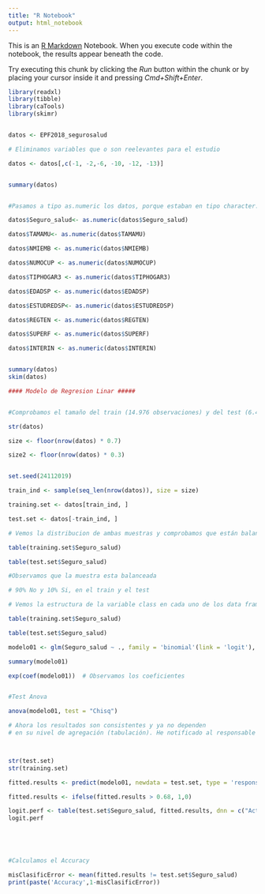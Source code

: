 ```yaml
---
title: "R Notebook"
output: html_notebook
---
```


This is an [R Markdown](http://rmarkdown.rstudio.com) Notebook. When you execute code within the notebook, the results appear beneath the code. 

Try executing this chunk by clicking the *Run* button within the chunk or by placing your cursor inside it and pressing *Cmd+Shift+Enter*. 

```r

library(readxl)
library(tibble)
library(caTools)
library(skimr)


datos <- EPF2018_segurosalud


```


```r



# Eliminamos variables que o son reelevantes para el estudio

datos <- datos[,c(-1, -2,-6, -10, -12, -13)]



```


```r

summary(datos)



```
```r

#Pasamos a tipo as.numeric los datos, porque estaban en tipo character.

datos$Seguro_salud<- as.numeric(datos$Seguro_salud)

datos$TAMAMU<- as.numeric(datos$TAMAMU)

datos$NMIEMB <- as.numeric(datos$NMIEMB)

datos$NUMOCUP <- as.numeric(datos$NUMOCUP)

datos$TIPHOGAR3 <- as.numeric(datos$TIPHOGAR3)

datos$EDADSP <- as.numeric(datos$EDADSP)

datos$ESTUDREDSP<- as.numeric(datos$ESTUDREDSP)

datos$REGTEN <- as.numeric(datos$REGTEN)

datos$SUPERF <- as.numeric(datos$SUPERF)

datos$INTERIN <- as.numeric(datos$INTERIN)


summary(datos)
skim(datos)
```


```r
#### Modelo de Regresion Linar #####


#Comprobamos el tamaño del train (14.976 observaciones) y del test (6.418 observaciones)

str(datos)

size <- floor(nrow(datos) * 0.7)

size2 <- floor(nrow(datos) * 0.3)


```

```r

```



```r

set.seed(24112019)

train_ind <- sample(seq_len(nrow(datos)), size = size)

training.set <- datos[train_ind, ]

test.set <- datos[-train_ind, ]

```

```r

# Vemos la distribucion de ambas muestras y comprobamos que están balanceadas

table(training.set$Seguro_salud)

table(test.set$Seguro_salud)

#Observamos que la muestra esta balanceada

# 90% No y 10% Si, en el train y el test

```



```r
# Vemos la estructura de la variable class en cada uno de los data frame obtenidos

table(training.set$Seguro_salud)

table(test.set$Seguro_salud)

```



```r

modelo01 <- glm(Seguro_salud ~ ., family = 'binomial'(link = 'logit'), data = training.set)

summary(modelo01)

exp(coef(modelo01))  # Observamos los coeficientes



```


```r
#Test Anova

anova(modelo01, test = "Chisq")
```


```r
# Ahora los resultados son consistentes y ya no dependen
# en su nivel de agregación (tabulación). He notificado al responsable del paquete pscl. Quizás tenga algo de interés.



str(test.set)
str(training.set)


```



```r

fitted.results <- predict(modelo01, newdata = test.set, type = 'response')

fitted.results <- ifelse(fitted.results > 0.68, 1,0)


```


```r


logit.perf <- table(test.set$Seguro_salud, fitted.results, dnn = c("Actual", "Predicted"))
logit.perf


       



```

 
```r
#Calculamos el Accuracy

misClasificError <- mean(fitted.results != test.set$Seguro_salud)
print(paste('Accuracy',1-misClasificError)) 
```

